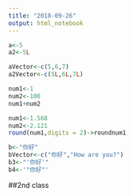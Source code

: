 ```yaml
---
title: "2018-09-26"
output: html_notebook
---
```


```r
a<-5
a2<-5L
```

```r
aVector<-c(5,6,7)
a2Vector<-c(5L,6L,7L)
```

```r
num1<-1
num2<-100
num1+num2
```
```r
num1<-1.568
num2<-2.121
round(num1,digits = 2)->roundnum1
```

```r
b<-"你好"
bVector<-c("你好","How are you?")
b3<-"'你好'"
b4<-'"你好"'
```

##2nd class